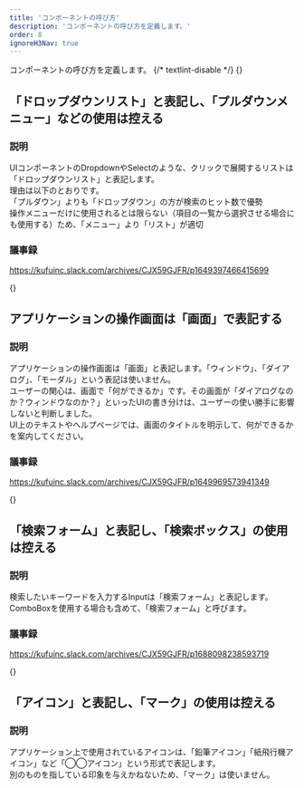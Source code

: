 ```yaml
---
title: 'コンポーネントの呼び方'
description: 'コンポーネントの呼び方を定義します。'
order: 8
ignoreH3Nav: true
---
```

コンポーネントの呼び方を定義します。
{/* textlint-disable */}
{<span id="use-dropdown-list-and-avoid-using-pull-down-menu" />}
## 「ドロップダウンリスト」と表記し、「プルダウンメニュー」などの使用は控える
### 説明
UIコンポーネントのDropdownやSelectのような、クリックで展開するリストは「ドロップダウンリスト」と表記します。  
理由は以下のとおりです。  
「プルダウン」よりも「ドロップダウン」の方が検索のヒット数で優勢  
操作メニューだけに使用されるとは限らない（項目の一覧から選択させる場合にも使用する）ため、「メニュー」より「リスト」が適切

### 議事録
https://kufuinc.slack.com/archives/CJX59GJFR/p1649397466415699

{<span id="refer-to-application-operation-screens-as-screen" />}
## アプリケーションの操作画面は「画面」で表記する

### 説明
アプリケーションの操作画面は「画面」と表記します。「ウィンドウ」、「ダイアログ」、「モーダル」という表記は使いません。  
ユーザーの関心は、画面で「何ができるか」です。その画面が「ダイアログなのか？ウィンドウなのか？」といったUIの書き分けは、ユーザーの使い勝手に影響しないと判断しました。  
UI上のテキストやヘルプページでは、画面のタイトルを明示して、何ができるかを案内してください。

### 議事録
https://kufuinc.slack.com/archives/CJX59GJFR/p1649969573941349

{<span id="use-search-form-and-avoid-using-search-box" />}
## 「検索フォーム」と表記し、「検索ボックス」の使用は控える
### 説明
検索したいキーワードを入力するInputは「検索フォーム」と表記します。  
ComboBoxを使用する場合も含めて、「検索フォーム」と呼びます。

### 議事録
https://kufuinc.slack.com/archives/CJX59GJFR/p1688098238593719

{<span id="use-icon-and-avoid-using-mark" />}
## 「アイコン」と表記し、「マーク」の使用は控える
### 説明
アプリケーション上で使用されているアイコンは、「鉛筆アイコン」「紙飛行機アイコン」など「◯◯アイコン」という形式で表記します。  
別のものを指している印象を与えかねないため、「マーク」は使いません。